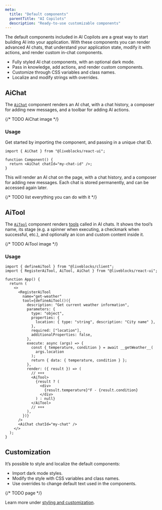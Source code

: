 ```yaml
---
meta:
  title: "Default components"
  parentTitle: "AI Copilots"
  description: "Ready-to-use customizable components"
---
```


The default components included in AI Copilots are a great way to start building
AI into your application. With these components you can render advanced AI
chats, that understand your application state, modify it with actions, and
render custom in-chat components.

- Fully styled AI chat components, with an optional dark mode.
- Pass in knowledge, add actions, and render custom components.
- Customize through CSS variables and class names.
- Localize and modify strings with overrides.

## AiChat

The [`AiChat`][] component renders an AI chat, with a chat history, a composer
for adding new messages, and a toolbar for adding AI actions.

{/* TODO AiChat image */}

### Usage

Get started by importing the component, and passing in a unique chat ID.

```tsx
import { AiChat } from "@liveblocks/react-ui";

function Component() {
  return <AiChat chatId="my-chat-id" />;
}
```

This will render an AI chat on the page, with a chat history, and a composer for
adding new messages. Each chat is stored permanently, and can be accessed again
later.

{/* TODO list everything you can do with it */}

## AiTool

The [`AiTool`][] component renders
[tools](/docs/ready-made-features/ai-copilots/features#tools) called in AI
chats. It shows the tool’s name, its stage (e.g. a spinner when executing, a
checkmark when successful, etc.), and optionally an icon and custom content
inside it.

{/* TODO AiTool image */}

### Usage

```tsx
import { defineAiTool } from "@liveblocks/client";
import { RegisterAiTool, AiTool, AiChat } from "@liveblocks/react-ui";

function App() {
  return (
    <>
      <RegisterAiTool
        name="get-weather"
        tool={defineAiTool()({
          description: "Get current weather information",
          parameters: {
            type: "object",
            properties: {
              location: { type: "string", description: "City name" },
            },
            required: ["location"],
            additionalProperties: false,
          },
          execute: async (args) => {
            const { temperature, condition } = await __getWeather__(
              args.location
            );
            return { data: { temperature, condition } };
          },
          render: ({ result }) => (
            // +++
            <AiTool>
              {result ? (
                <div>
                  {result.temperature}°F - {result.condition}
                </div>
              ) : null}
            </AiTool>
            // +++
          ),
        })}
      />
      <AiChat chatId="my-chat" />
    </>
  );
}
```

## Customization

It’s possible to style and localize the default components:

- Import dark mode styles.
- Modify the style with CSS variables and class names.
- Use overrides to change default text used in the components.

{/* TODO page */}

Learn more under
[styling and customization](/docs/ready-made-features/comments/styling-and-customization).

[`AiChat`]: /docs/api-reference/liveblocks-react-ui#AiChat
[`AiTool`]: /docs/api-reference/liveblocks-react-ui#AiTool
